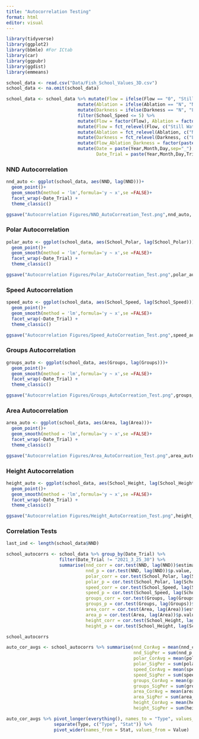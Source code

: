 ```yaml
---
title: "Autocorrelation Testing"
format: html
editor: visual
---
```


```r
library(tidyverse)
library(ggplot2)
library(bbmle) #For ICtab
library(car)
library(ggpubr)
library(ggdist)
library(emmeans)
```


```r
school_data <- read.csv("Data/Fish_School_Values_3D.csv")
school_data <- na.omit(school_data)

school_data <- school_data %>% mutate(Flow = ifelse(Flow == "0", "Still Water", "Flowing Water (2 BL/s)")) %>%
                           mutate(Ablation = ifelse(Ablation == "N", "No Ablation", "Ablated")) %>%
                           mutate(Darkness = ifelse(Darkness == "N", "Light", "Dark")) %>%
                           filter(School_Speed <= 5) %>%
                           mutate(Flow = factor(Flow), Ablation = factor(Ablation), Darkness = factor(Darkness)) %>%
                           mutate(Flow = fct_relevel(Flow, c("Still Water","Flowing Water (2 BL/s)"))) %>%
                           mutate(Ablation = fct_relevel(Ablation, c("No Ablation","Ablated"))) %>%
                           mutate(Darkness = fct_relevel(Darkness, c("Light","Dark"))) %>%
                           mutate(Flow_Ablation_Darkness = factor(paste(Flow,Ablation,Darkness,sep=", "))) %>%
                           mutate(Date = paste(Year,Month,Day,sep="_"),
                                  Date_Trial = paste(Year,Month,Day,Trial,sep="_"),)
```

### NND Autocorrelation 

```r

nnd_auto <- ggplot(school_data, aes(NND, lag(NND)))+
  geom_point()+
  geom_smooth(method = 'lm',formula='y ~ x',se =FALSE)+
  facet_wrap(~Date_Trial) +
  theme_classic()

ggsave("Autocorrelation Figures/NND_AutoCorreation_Test.png",nnd_auto, width = 12, height = 12)

```

### Polar Autocorrelation 

```r

polar_auto <- ggplot(school_data, aes(School_Polar, lag(School_Polar)))+
  geom_point()+
  geom_smooth(method = 'lm',formula='y ~ x',se =FALSE)+
  facet_wrap(~Date_Trial) +
  theme_classic()

ggsave("Autocorrelation Figures/Polar_AutoCorreation_Test.png",polar_auto, width = 12, height = 12)

```

### Speed Autocorrelation 

```r

speed_auto <- ggplot(school_data, aes(School_Speed, lag(School_Speed)))+
  geom_point()+
  geom_smooth(method = 'lm',formula='y ~ x',se =FALSE)+
  facet_wrap(~Date_Trial) +
  theme_classic()

ggsave("Autocorrelation Figures/Speed_AutoCorreation_Test.png",speed_auto, width = 12, height = 12)

```

### Groups Autocorrelation 

```r

groups_auto <- ggplot(school_data, aes(Groups, lag(Groups)))+
  geom_point()+
  geom_smooth(method = 'lm',formula='y ~ x',se =FALSE)+
  facet_wrap(~Date_Trial) +
  theme_classic()

ggsave("Autocorrelation Figures/Groups_AutoCorreation_Test.png",groups_auto, width = 12, height = 12)

```

### Area Autocorrelation 

```r

area_auto <- ggplot(school_data, aes(Area, lag(Area)))+
  geom_point()+
  geom_smooth(method = 'lm',formula='y ~ x',se =FALSE)+
  facet_wrap(~Date_Trial) +
  theme_classic()

ggsave("Autocorrelation Figures/Area_AutoCorreation_Test.png",area_auto, width = 12, height = 12)

```

### Height Autocorrelation 

```r

height_auto <- ggplot(school_data, aes(School_Height, lag(School_Height)))+
  geom_point()+
  geom_smooth(method = 'lm',formula='y ~ x',se =FALSE)+
  facet_wrap(~Date_Trial) +
  theme_classic()

ggsave("Autocorrelation Figures/Height_AutoCorreation_Test.png",height_auto, width = 12, height = 12)

```


### Correlation Tests

```r

last_ind <- length(school_data$NND)

school_autocorrs <- school_data %>% group_by(Date_Trial) %>%
                    filter(Date_Trial != "2021_3_25_30") %>%
                    summarise(nnd_corr = cor.test(NND, lag(NND))$estimate,
                              nnd_p = cor.test(NND, lag(NND))$p.value,
                              polar_corr = cor.test(School_Polar, lag(School_Polar))$estimate,
                              polar_p = cor.test(School_Polar, lag(School_Polar))$p.value,
                              speed_corr = cor.test(School_Speed, lag(School_Speed))$estimate,
                              speed_p = cor.test(School_Speed, lag(School_Speed))$p.value,
                              groups_corr = cor.test(Groups, lag(Groups))$estimate,
                              groups_p = cor.test(Groups, lag(Groups))$p.value,
                              area_corr = cor.test(Area, lag(Area))$estimate,
                              area_p = cor.test(Area, lag(Area))$p.value,
                              height_corr = cor.test(School_Height, lag(School_Height))$estimate,
                              height_p = cor.test(School_Height, lag(School_Height))$p.value)

school_autocorrs

auto_cor_avgs <- school_autocorrs %>% summarise(nnd_CorAvg = mean(nnd_corr, na.rm = TRUE),
                                                nnd_SigPer = sum(nnd_p < 0.05,na.rm = TRUE)/n(),
                                                polar_CorAvg = mean(polar_corr, na.rm = TRUE),
                                                polar_SigPer = sum(polar_p < 0.05,na.rm = TRUE)/n(),
                                                speed_CorAvg = mean(speed_corr, na.rm = TRUE),
                                                speed_SigPer = sum(speed_p < 0.05,na.rm = TRUE)/n(),
                                                groups_CorAvg = mean(groups_corr, na.rm = TRUE),
                                                groups_SigPer = sum(groups_p < 0.05,na.rm = TRUE)/n(),
                                                area_CorAvg = mean(area_corr, na.rm = TRUE),
                                                area_SigPer = sum(area_p < 0.05,na.rm = TRUE)/n(),
                                                height_CorAvg = mean(height_corr, na.rm = TRUE),
                                                height_SigPer = sum(height_p < 0.05,na.rm = TRUE)/n())

auto_cor_avgs %>% pivot_longer(everything(), names_to = "Type", values_to = "Value") %>%
                  separate(Type, c("Type", "Stat")) %>%
                  pivot_wider(names_from = Stat, values_from = Value)

```

